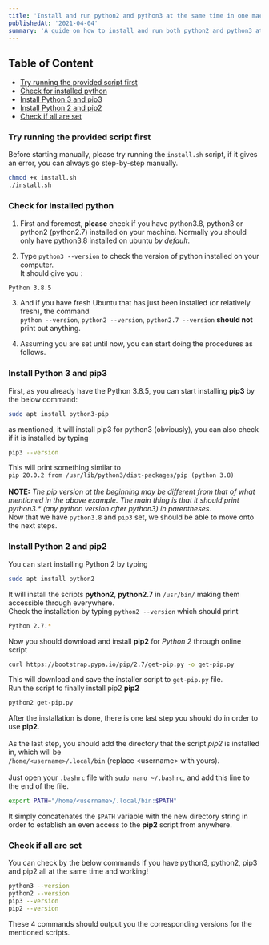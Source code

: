 ```yaml
---
title: 'Install and run python2 and python3 at the same time in one machine'
publishedAt: '2021-04-04'
summary: 'A guide on how to install and run both python2 and python3 at the same time without having conflicts.'
---
```


## Table of Content

- [Try running the provided script first](#try-running-the-provided-script-first)
- [Check for installed python](#check-for-installed-python)
- [Install Python 3 and pip3](#install-python-3-and-pip3)
- [Install Python 2 and pip2](#install-python-2-and-pip2)
- [Check if all are set](#check-if-all-are-set)

### Try running the provided script first

Before starting manually, please try running the `install.sh` script, if it gives an error, you can always go step-by-step manually.

```sh
chmod +x install.sh
./install.sh
```

### Check for installed python

1. First and foremost, **please** check if you have python3.8, python3 or python2 (python2.7) installed on your machine. Normally you should only have python3.8 installed on ubuntu _by default_.

2. Type `python3 --version` to check the version of python installed on your computer.<br />
   It should give you :

```sh
Python 3.8.5
```

3. And if you have fresh Ubuntu that has just been installed (or relatively fresh), the command<br />
   `python --version`, `python2 --version`, `python2.7 --version` **should not** print out anything.

4. Assuming you are set until now, you can start doing the procedures as follows.

### Install Python 3 and pip3

First, as you already have the Python 3.8.5, you can start installing **pip3** by the below command:<br />

```sh
sudo apt install python3-pip
```

as mentioned, it will install pip3 for python3 (obviously), you can also check if it is installed by typing<br />

```sh
pip3 --version
```

This will print something similar to<br />
`pip 20.0.2 from /usr/lib/python3/dist-packages/pip (python 3.8)`<br /><br />
**NOTE:** _The pip version at the beginning may be different from that of what mentioned in the above example. The main thing is that it should print python3.\* (any python version after python3) in parentheses._<br />
Now that we have `python3.8` and `pip3` set, we should be able to move onto the next steps.<br />

### Install Python 2 and pip2

You can start installing Python 2 by typing

```sh
sudo apt install python2
```

It will install the scripts **python2**, **python2.7** in `/usr/bin/` making them accessible through everywhere.<br />
Check the installation by typing `python2 --version` which should print

```sh
Python 2.7.*
```

Now you should download and install **pip2** for _Python 2_ through online script

```sh
curl https://bootstrap.pypa.io/pip/2.7/get-pip.py -o get-pip.py
```

This will download and save the installer script to `get-pip.py` file.<br />
Run the script to finally install pip2 **pip2**

```sh
python2 get-pip.py
```

After the installation is done, there is one last step you should do in order to use **pip2**.<br /><br />
As the last step, you should add the directory that the script _pip2_ is installed in, which will be<br />
`/home/<username>/.local/bin` (replace \<username\> with yours).<br /><br />
Just open your `.bashrc` file with `sudo nano ~/.bashrc`, and add this line to the end of the file.<br />

```sh
export PATH="/home/<username>/.local/bin:$PATH"
```

It simply concatenates the `$PATH` variable with the new directory string in order to establish an even access to the **pip2** script from anywhere.

### Check if all are set

You can check by the below commands if you have python3, python2, pip3 and pip2 all at the same time and working!

```sh
python3 --version
python2 --version
pip3 --version
pip2 --version
```

These 4 commands should output you the corresponding versions for the mentioned scripts.
